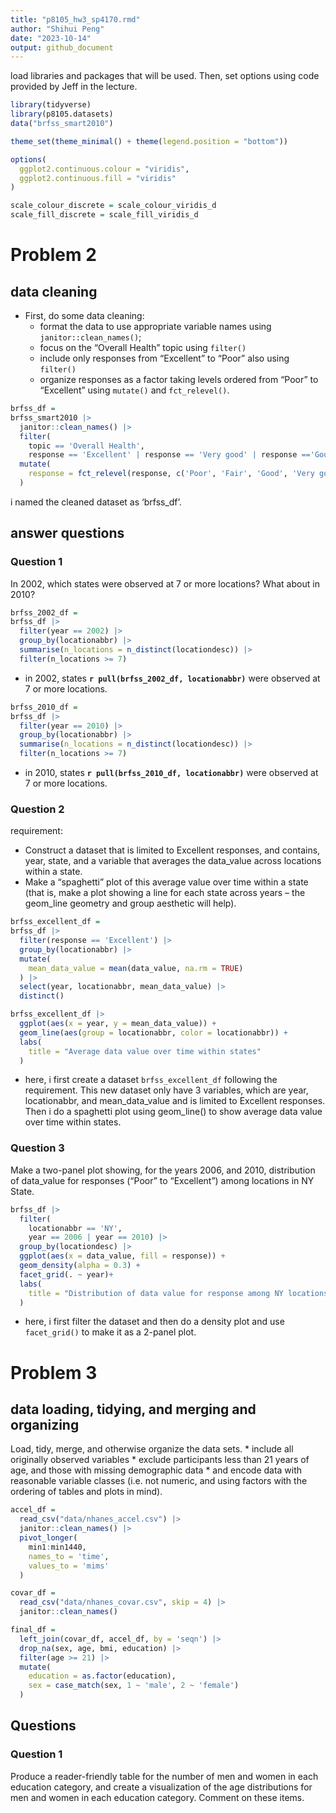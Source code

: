 ```yaml
---
title: "p8105_hw3_sp4170.rmd"
author: "Shihui Peng"
date: "2023-10-14"
output: github_document
---
```

load libraries and packages that will be used. Then, set options using code provided by Jeff in the lecture.
```r
library(tidyverse)
library(p8105.datasets)
data("brfss_smart2010")

theme_set(theme_minimal() + theme(legend.position = "bottom"))

options(
  ggplot2.continuous.colour = "viridis",
  ggplot2.continuous.fill = "viridis"
)

scale_colour_discrete = scale_colour_viridis_d
scale_fill_discrete = scale_fill_viridis_d
```


# Problem 2

## data cleaning

* First, do some data cleaning:
  * format the data to use appropriate variable names using `janitor::clean_names()`;
  * focus on the “Overall Health” topic using `filter()`
  * include only responses from “Excellent” to “Poor” also using `filter()`
  * organize responses as a factor taking levels ordered from “Poor” to “Excellent” using `mutate()` and `fct_relevel()`.
  
```r
brfss_df =
brfss_smart2010 |> 
  janitor::clean_names() |> 
  filter(
    topic == 'Overall Health', 
    response == 'Excellent' | response == 'Very good' | response =='Good' | response == 'Fair' | response == 'Poor') |> 
  mutate(
    response = fct_relevel(response, c('Poor', 'Fair', 'Good', 'Very good', 'Excellent'))
  )
```

i named the cleaned dataset as 'brfss_df'.

## answer questions

### Question 1

In 2002, which states were observed at 7 or more locations? What about in 2010?

```r
brfss_2002_df =
brfss_df |> 
  filter(year == 2002) |> 
  group_by(locationabbr) |> 
  summarise(n_locations = n_distinct(locationdesc)) |> 
  filter(n_locations >= 7)
```

* in 2002, states **`r pull(brfss_2002_df, locationabbr)`** were observed at 7 or more locations.

```r
brfss_2010_df =
brfss_df |> 
  filter(year == 2010) |> 
  group_by(locationabbr) |> 
  summarise(n_locations = n_distinct(locationdesc)) |> 
  filter(n_locations >= 7)
```

* in 2010, states **`r pull(brfss_2010_df, locationabbr)`** were observed at 7 or more locations.

### Question 2

requirement:

* Construct a dataset that is limited to Excellent responses, and contains, year, state, and a variable that averages the data_value across locations within a state. 
* Make a “spaghetti” plot of this average value over time within a state (that is, make a plot showing a line for each state across years – the geom_line geometry and group aesthetic will help).

```r
brfss_excellent_df =
brfss_df |> 
  filter(response == 'Excellent') |> 
  group_by(locationabbr) |> 
  mutate(
    mean_data_value = mean(data_value, na.rm = TRUE)
  ) |> 
  select(year, locationabbr, mean_data_value) |> 
  distinct()

brfss_excellent_df |> 
  ggplot(aes(x = year, y = mean_data_value)) +
  geom_line(aes(group = locationabbr, color = locationabbr)) +
  labs(
    title = "Average data value over time within states"
  )
```

* here, i first create a dataset `brfss_excellent_df` following the requirement. This new dataset only have 3 variables, which are year, locationabbr, and mean_data_value and is limited to Excellent responses. Then i do a spaghetti plot using geom_line() to show average data value over time within states.

### Question 3

Make a two-panel plot showing, for the years 2006, and 2010, distribution of data_value for responses (“Poor” to “Excellent”) among locations in NY State.

```r
brfss_df |> 
  filter(
    locationabbr == 'NY',
    year == 2006 | year == 2010) |> 
  group_by(locationdesc) |> 
  ggplot(aes(x = data_value, fill = response)) +
  geom_density(alpha = 0.3) +
  facet_grid(. ~ year)+
  labs(
    title = "Distribution of data value for response among NY locations"
  )
```

* here, i first filter the dataset and then do a density plot and use `facet_grid()` to make it as a 2-panel plot.


# Problem 3

## data loading, tidying, and merging and organizing

Load, tidy, merge, and otherwise organize the data sets. 
* include all originally observed variables
* exclude participants less than 21 years of age, and those with missing demographic data
* and encode data with reasonable variable classes (i.e. not numeric, and using factors with the ordering of tables and plots in mind).

```r
accel_df = 
  read_csv("data/nhanes_accel.csv") |> 
  janitor::clean_names() |> 
  pivot_longer(
    min1:min1440,
    names_to = 'time',
    values_to = 'mims'
  )

covar_df =
  read_csv("data/nhanes_covar.csv", skip = 4) |> 
  janitor::clean_names()

final_df =
  left_join(covar_df, accel_df, by = 'seqn') |> 
  drop_na(sex, age, bmi, education) |> 
  filter(age >= 21) |> 
  mutate(
    education = as.factor(education),
    sex = case_match(sex, 1 ~ 'male', 2 ~ 'female')
  )
```

## Questions

### Question 1

Produce a reader-friendly table for the number of men and women in each education category, and create a visualization of the age distributions for men and women in each education category. Comment on these items.

```r

```

